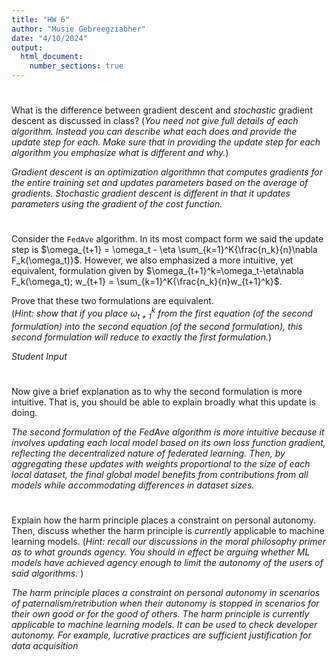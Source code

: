 ```yaml
---
title: "HW 6"
author: "Musie Gebreegziabher"
date: "4/10/2024"
output: 
  html_document:
    number_sections: true
---
```


#
What is the difference between gradient descent and *stochastic* gradient descent as discussed in class?  (*You need not give full details of each algorithm.  Instead you can describe what each does and provide the update step for each.  Make sure that in providing the update step for each algorithm you emphasize what is different and why.*)

*Gradient descent is an optimization algorithmn that computes gradients for the entire training set and updates parameters based on the average of gradients. Stochastic gradient descent is different in that it updates parameters using the gradient of the cost function. *

#
Consider the `FedAve` algorithm.  In its most compact form we said the update step is $\omega_{t+1} = \omega_t - \eta \sum_{k=1}^K{\frac{n_k}{n}\nabla F_k(\omega_t)}$.  However, we also emphasized a more intuitive, yet equivalent, formulation given by $\omega_{t+1}^k=\omega_t-\eta\nabla F_k(\omega_t); w_{t+1} = \sum_{k=1}^K{\frac{n_k}{n}w_{t+1}^k}$.  

Prove that these two formulations are equivalent.  
(*Hint: show that if you place $\omega_{t+1}^k$ from the first equation (of the second formulation) into the second equation (of the second formulation), this second formulation will reduce to exactly the first formulation.*) 

*Student Input*

#
Now give a brief explanation as to why the second formulation is more intuitive.  That is, you should be able to explain broadly what this update is doing.  

*The second formulation of the FedAve algorithm is more intuitive because it involves updating each local model based on its own loss function gradient, reflecting the decentralized nature of federated learning. Then, by aggregating these updates with weights proportional to the size of each local dataset, the final global model benefits from contributions from all models while accommodating differences in dataset sizes.*

# 
Explain how the harm principle places a constraint on personal autonomy.  Then, discuss whether the harm principle is *currently* applicable to machine learning models.  (*Hint: recall our discussions in the moral philosophy primer as to what grounds agency.  You should in effect be arguing whether ML models have achieved agency enough to limit the autonomy of the users of said algorithms.* )

*The harm principle places a constraint on personal autonomy in scenarios of paternalism/retribution when their autonomy is stopped in scenarios for their own good or for the good of others. The harm principle is currently applicable to machine learning models. It can be used to check developer autonomy. For example, lucrative practices are sufficient justification for data acquisition *


